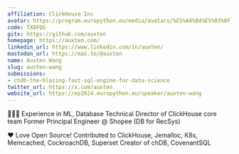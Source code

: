 ```yaml
---
affiliation: ClickHouse Inc
avatar: https://program.europython.eu/media/avatars/%E5%A4%B4%E5%83%8F_whiteBg_AfkdArZ.png
code: TX8FQG
gitx: https://github.com/auxten
homepage: https://auxten.com/
linkedin_url: https://www.linkedin.com/in/auxten/
mastodon_url: https://mas.to/@auxten
name: Auxten Wang
slug: auxten-wang
submissions:
- chdb-the-blazing-fast-sql-engine-for-data-science
twitter_url: https://x.com/auxten
website_url: https://ep2024.europython.eu/speaker/auxten-wang
---
```


👨🏻‍💻  Experience in ML, Database
Technical Director of ClickHouse core team
Former Principal Engineer @ Shopee (DB for RecSys)

❤️  Love Open Source!
Contributed to ClickHouse, Jemalloc, K8s, Memcached, CockroachDB, Superset
Creator of chDB, CovenantSQL
